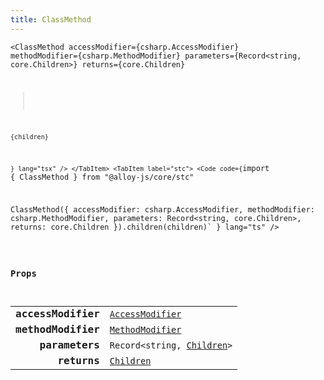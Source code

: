 ```yaml
---
title: ClassMethod
---
```



<Tabs syncKey="component-style">
    <TabItem label="jsx">
        <Code code={`import { ClassMethod } from "@alloy-js/core" 

<ClassMethod 
    accessModifier={csharp.AccessModifier}
    methodModifier={csharp.MethodModifier}
    parameters={Record<string, core.Children>}
    returns={core.Children}
>
    {children}
</ClassMethod>`} lang="tsx" />
</TabItem>
<TabItem label="stc">
    <Code code={`import { ClassMethod } from "@alloy-js/core/stc" 

ClassMethod({ 
    accessModifier: csharp.AccessModifier,
    methodModifier: csharp.MethodModifier,
    parameters: Record<string, core.Children>,
    returns: core.Children
}).children(children)` } lang="ts" />
</TabItem>
</Tabs>

### Props

<table>
  <tr>
    <td style="text-align: right;font-weight: bold;">accessModifier</td>
    <td>
      <Badge text="optional" variant="note" size="small" /> <code><a href="/reference/csharp/types/accessmodifier/">AccessModifier</a></code>
  
  
  
  
  </td>
  </tr>
  <tr>
    <td style="text-align: right;font-weight: bold;">methodModifier</td>
    <td>
      <Badge text="optional" variant="note" size="small" /> <code><a href="/reference/csharp/types/methodmodifier/">MethodModifier</a></code>
  
  
  
  
  </td>
  </tr>
  <tr>
    <td style="text-align: right;font-weight: bold;">parameters</td>
    <td>
      <Badge text="optional" variant="note" size="small" /> <code>Record&lt;string, <a href="/reference/core/types/children/">Children</a>></code>
  
  
  
  
  </td>
  </tr>
  <tr>
    <td style="text-align: right;font-weight: bold;">returns</td>
    <td>
      <Badge text="optional" variant="note" size="small" /> <code><a href="/reference/core/types/children/">Children</a></code>
  
  
  
  
  </td>
  </tr>
</table>